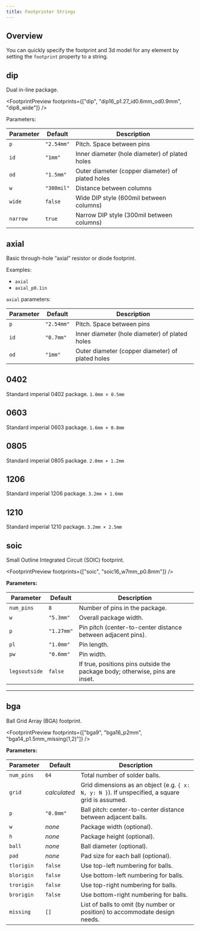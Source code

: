 ```yaml
---
title: Footprinter Strings
---
```


## Overview

You can quickly specify the footprint and 3d model for any element by setting
the `footprint` property to a string. 


<FootprintPreview footprint="0402" />

## dip

Dual in-line package.

<FootprintPreview footprints={["dip", "dip16_p1.27_id0.6mm_od0.9mm", "dip8_wide"]} />

Parameters:

| Parameter | Default | Description |
|-----------|---------|-------------|
| `p`       | `"2.54mm"` | Pitch. Space between pins |
| `id`      | `"1mm"`  | Inner diameter (hole diameter) of plated holes |
| `od`      | `"1.5mm"`| Outer diameter (copper diameter) of plated holes |
| `w`       | `"300mil"` | Distance between columns |
| `wide`    | `false`   | Wide DIP style (600mil between columns) |
| `narrow`    | `true`   | Narrow DIP style (300mil between columns) |


## axial

Basic through-hole “axial” resistor or diode footprint.

Examples:

- `axial`
- `axial_p0.1in`

<FootprintPreview footprint="axial" />

`axial` parameters:

| Parameter | Default | Description |
|-----------|---------|-------------|
| `p`       | `"2.54mm"` | Pitch. Space between pins |
| `id`      | `"0.7mm"`  | Inner diameter (hole diameter) of plated holes |
| `od`      | `"1mm"`    | Outer diameter (copper diameter) of plated holes |

## 0402

Standard imperial 0402 package. `1.0mm × 0.5mm`

<FootprintPreview footprint="0402" />

## 0603

Standard imperial 0603 package. `1.6mm × 0.8mm`

<FootprintPreview footprint="0603" />

## 0805

Standard imperial 0805 package. `2.0mm × 1.2mm`

<FootprintPreview footprint="0805" />

## 1206

Standard imperial 1206 package. `3.2mm × 1.6mm`

<FootprintPreview footprint="1206" />

## 1210

Standard imperial 1210 package. `3.2mm × 2.5mm`

<FootprintPreview footprint="1210" />

## soic

Small Outline Integrated Circuit (SOIC) footprint.

<FootprintPreview footprints={["soic", "soic16_w7mm_p0.8mm"]} />

**Parameters:**

| Parameter     | Default    | Description                                                             |
|---------------|------------|-------------------------------------------------------------------------|
| `num_pins`    | `8`        | Number of pins in the package.                                          |
| `w`           | `"5.3mm"`  | Overall package width.                                                  |
| `p`           | `"1.27mm"` | Pin pitch (center-to-center distance between adjacent pins).            |
| `pl`          | `"1.0mm"`  | Pin length.                                                             |
| `pw`          | `"0.6mm"`  | Pin width.                                                              |
| `legsoutside` | `false`    | If true, positions pins outside the package body; otherwise, pins are inset. |

---

## bga

Ball Grid Array (BGA) footprint.

<FootprintPreview footprints={["bga9", "bga16_p2mm", "bga14_p1.5mm_missing(1,2)"]} />

**Parameters:**

| Parameter   | Default       | Description                                                                      |
|-------------|---------------|----------------------------------------------------------------------------------|
| `num_pins`  | `64`          | Total number of solder balls.                                                    |
| `grid`      | _calculated_  | Grid dimensions as an object (e.g. `{ x: N, y: N }`). If unspecified, a square grid is assumed. |
| `p`         | `"0.8mm"`     | Ball pitch: center-to-center distance between adjacent balls.                   |
| `w`         | _none_        | Package width (optional).                                                        |
| `h`         | _none_        | Package height (optional).                                                       |
| `ball`      | _none_        | Ball diameter (optional).                                                        |
| `pad`       | _none_        | Pad size for each ball (optional).                                               |
| `tlorigin`  | `false`       | Use top-left numbering for balls.                                                |
| `blorigin`  | `false`       | Use bottom-left numbering for balls.                                             |
| `trorigin`  | `false`       | Use top-right numbering for balls.                                               |
| `brorigin`  | `false`       | Use bottom-right numbering for balls.                                            |
| `missing`   | `[]`          | List of balls to omit (by number or position) to accommodate design needs.       |
